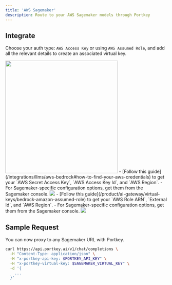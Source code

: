 ```yaml
---
title: 'AWS Sagemaker'
description: Route to your AWS Sagemaker models through Portkey
---
```


<ResponseField name="Provider Slug" type="sagemaker">
</ResponseField>

## Integrate
Choose your auth type: `AWS Access Key` or using `AWS Assumed Role`, and add all the relevant details to create an associated virtual key.
<Frame>
<img src="/images/llms/sagemaker-auth-options.png" width="350" />
</Frame>
<Tabs>
<Tab title="AWS Access Key">
- [Follow this guide](/integrations/llms/aws-bedrock#how-to-find-your-aws-credentials) to get your `AWS Secret Access Key`, `AWS Access Key Id`, and `AWS Region`.
- For Sagemaker-specific configuration options, get them from the Sagemaker console.
<Frame>
<img src="/images/llms/sagemaker-auth-access-key.png" />
</Frame>
</Tab>
<Tab title="AWS Assumed Role">
- [Follow this guide](/product/ai-gateway/virtual-keys/bedrock-amazon-assumed-role) to get your `AWS Role ARN`, `External Id`, and `AWS Region`.
- For Sagemaker-specific configuration options, get them from the Sagemaker console.
<Frame>
<img src="/images/llms/sagemaker-auth-access-key.png" />
</Frame>
</Tab>
</Tabs>


## Sample Request
You can now proxy to any Sagemaker URL with Portkey.

```sh cURL
curl https://api.portkey.ai/v1/chat/completions \
  -H "Content-Type: application/json" \
  -H "x-portkey-api-key: $PORTKEY_API_KEY" \
  -H "x-portkey-virtual-key: $SAGEMAKER_VIRTUAL_KEY" \
  -d '{
    ...
  }'
```
